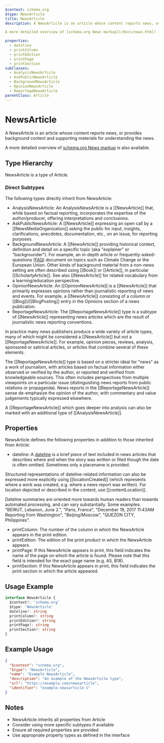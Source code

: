 ```yaml
---
$context: schema.org
$type: NewsArticle
title: NewsArticle
description: A NewsArticle is an article whose content reports news, or provides background context and supporting materials for understanding the news.

A more detailed overview of [schema.org News markup](/docs/news.html) is also available.

properties:
  - dateline
  - printColumn
  - printEdition
  - printPage
  - printSection
subClasses:
  - AnalysisNewsArticle
  - AskPublicNewsArticle
  - BackgroundNewsArticle
  - OpinionNewsArticle
  - ReportageNewsArticle
parentClass: Article
---
```


# NewsArticle

A NewsArticle is an article whose content reports news, or provides background context and supporting materials for understanding the news.

A more detailed overview of [schema.org News markup](/docs/news.html) is also available.


## Type Hierarchy

NewsArticle is a type of Article.

### Direct Subtypes

The following types directly inherit from NewsArticle:

- AnalysisNewsArticle: An AnalysisNewsArticle is a [[NewsArticle]] that, while based on factual reporting, incorporates the expertise of the author/producer, offering interpretations and conclusions.
- AskPublicNewsArticle: A [[NewsArticle]] expressing an open call by a [[NewsMediaOrganization]] asking the public for input, insights, clarifications, anecdotes, documentation, etc., on an issue, for reporting purposes.
- BackgroundNewsArticle: A [[NewsArticle]] providing historical context, definition and detail on a specific topic (aka "explainer" or "backgrounder"). For example, an in-depth article or frequently-asked-questions ([FAQ](https://en.wikipedia.org/wiki/FAQ)) document on topics such as Climate Change or the European Union. Other kinds of background material from a non-news setting are often described using [[Book]] or [[Article]], in particular [[ScholarlyArticle]]. See also [[NewsArticle]] for related vocabulary from a learning/education perspective.
- OpinionNewsArticle: An [[OpinionNewsArticle]] is a [[NewsArticle]] that primarily expresses opinions rather than journalistic reporting of news and events. For example, a [[NewsArticle]] consisting of a column or [[Blog]]/[[BlogPosting]] entry in the Opinions section of a news publication. 
- ReportageNewsArticle: The [[ReportageNewsArticle]] type is a subtype of [[NewsArticle]] representing
 news articles which are the result of journalistic news reporting conventions.

In practice many news publishers produce a wide variety of article types, many of which might be considered a [[NewsArticle]] but not a [[ReportageNewsArticle]]. For example, opinion pieces, reviews, analysis, sponsored or satirical articles, or articles that combine several of these elements.

The [[ReportageNewsArticle]] type is based on a stricter ideal for "news" as a work of journalism, with articles based on factual information either observed or verified by the author, or reported and verified from knowledgeable sources.  This often includes perspectives from multiple viewpoints on a particular issue (distinguishing news reports from public relations or propaganda).  News reports in the [[ReportageNewsArticle]] sense de-emphasize the opinion of the author, with commentary and value judgements typically expressed elsewhere.

A [[ReportageNewsArticle]] which goes deeper into analysis can also be marked with an additional type of [[AnalysisNewsArticle]].


## Properties

NewsArticle defines the following properties in addition to those inherited from Article:

- dateline: A [dateline](https://en.wikipedia.org/wiki/Dateline) is a brief piece of text included in news articles that describes where and when the story was written or filed though the date is often omitted. Sometimes only a placename is provided.

Structured representations of dateline-related information can also be expressed more explicitly using [[locationCreated]] (which represents where a work was created, e.g. where a news report was written).  For location depicted or described in the content, use [[contentLocation]].

Dateline summaries are oriented more towards human readers than towards automated processing, and can vary substantially. Some examples: "BEIRUT, Lebanon, June 2.", "Paris, France", "December 19, 2017 11:43AM Reporting from Washington", "Beijing/Moscow", "QUEZON CITY, Philippines".
      
- printColumn: The number of the column in which the NewsArticle appears in the print edition.
- printEdition: The edition of the print product in which the NewsArticle appears.
- printPage: If this NewsArticle appears in print, this field indicates the name of the page on which the article is found. Please note that this field is intended for the exact page name (e.g. A5, B18).
- printSection: If this NewsArticle appears in print, this field indicates the print section in which the article appeared.

## Usage Example

```typescript
interface NewsArticle {
  $context?: 'schema.org'
  $type: 'NewsArticle'
  dateline?: string
  printColumn?: string
  printEdition?: string
  printPage?: string
  printSection?: string
}
```

## Example Usage

```json
{
  "$context": "schema.org",
  "$type": "NewsArticle",
  "name": "Example NewsArticle",
  "description": "An example of the NewsArticle type",
  "url": "https://example.com/newsarticle",
  "identifier": "example-newsarticle-1"
}
```

## Notes

- NewsArticle inherits all properties from Article
- Consider using more specific subtypes if available
- Ensure all required properties are provided
- Use appropriate property types as defined in the interface
